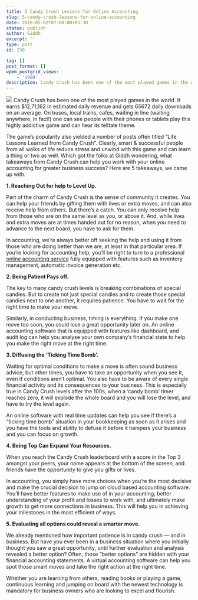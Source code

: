 ```yaml
---
title: 5 Candy Crush Lessons for Online Accounting
slug: 5-candy-crush-lessons-for-online-accounting
date: 2018-05-02T07:08:00+05:30
status: publish
author: Giddh
excerpt: ''
type: post
id: 230

tag: []
post_format: []
wpmm_postgrid_views:
    - '1088'
description: Candy Crush has been one of the most played games in the world.It earns $12,71,162 in estimated daily revenue and gets 65672 daily downloads on an average. On buses, local trains, cafes, waiting in line (waiting anywhere, in fact!) one can see people with their phones or tablets play this highly addictive game and can hear its telltale theme.
---
```

<img class="aligncenter size-large" src = "https://miro.medium.com/max/240/1*O1UqZr888pJTpMlBOt_scg.png" /> Candy Crush has been one of the most played games in the world. It earns $12,71,162 in estimated daily revenue and gets 65672 daily downloads on an average. On buses, local trains, cafes, waiting in line (waiting anywhere, in fact!) one can see people with their phones or tablets play this highly addictive game and can hear its telltale theme.

The game’s popularity also yielded a number of posts often titled “Life Lessons Learned from Candy Crush”. Clearly, smart &amp; successful people from all walks of life reduce stress and unwind with this game and can learn a thing or two as well. Which got the folks at Giddh wondering, what takeaways from Candy Crush can help you work with your online accounting for greater business success? Here are 5 takeaways, we came up with.

**1. Reaching Out for help to Level Up.**

Part of the charm of Candy Crush is the sense of community it creates. You can help your friends by gifting them with lives or extra moves, and can also receive help from others. But there’s a catch. You can only receive help from those who are on the same level as you, or above it. And, while lives and extra moves are at times handed out for no reason, when you need to advance to the next board, you have to ask for them.

In accounting, we’re always better off seeking the help and using it from those who are doing better than we are, at least in that particular area. If you’re looking for accounting help, you’ll be right to turn to a professional [online accounting service](https://giddh.com/) fully equipped with features such as inventory management, automatic invoice generation etc.

**2. Being Patient Pays off.**

The key to many candy crush levels is breaking combinations of special candies. But to create not just special candies and to create those special candies next to one another, it requires patience. You have to wait for the right time to make your move.

Similarly, in conducting business, timing is everything. If you make one move too soon, you could lose a great opportunity later on. An online accounting software that is equipped with features like dashboard, and audit log can help you analyse your own company’s financial state to help you make the right move at the right time.

**3. Diffusing the ‘Ticking Time Bomb’.**

Waiting for optimal conditions to make a move is often sound business advice, but other times, you have to take an opportunity when you see it, even if conditions aren’t optimal. You also have to be aware of every single financial activity and its consequences to your business. This is especially true in Candy Crush levels after the 100s, when a ‘candy bomb’ timer reaches zero, it will explode the whole board and you will lose the level, and have to try the level again.

An online software with real time updates can help you see if there’s a “ticking time bomb” situation in your bookkeeping as soon as it arises and you have the tools and ability to defuse it before it hampers your business and you can focus on growth.

**4. Being Top Can Expand Your Resources.**

When you reach the Candy Crush leaderboard with a score in the Top 3 amongst your peers, your name appears at the bottom of the screen, and friends have the opportunity to give you gifts or lives.

In accounting, you simply have more choices when you’re the most decisive and make the crucial decision to jump on cloud based accounting software. You’ll have better features to make use of in your accounting, better understanding of your profit and losses to work with, and ultimately make growth to get more connections in business. This will help you in achieving your milestones in the most efficient of ways.

**5. Evaluating all options could reveal a smarter move.**

We already mentioned how important patience is in candy crush — and in business. But have you ever been in a business situation where you initially thought you saw a great opportunity, until further evaluation and analysis revealed a better option? Often, those “better options” are hidden with your financial accounting statements. A virtual accounting software can help you spot those smart moves and take the right action at the right time.

Whether you are learning from others, reading books or playing a game, continuous learning and jumping on board with the newest technology is mandatory for business owners who are looking to excel and flourish.